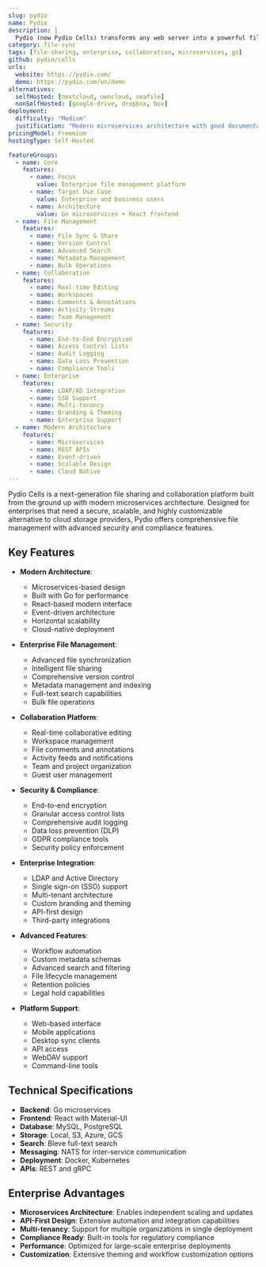 ```yaml
---
slug: pydio
name: Pydio
description: |
  Pydio (now Pydio Cells) transforms any web server into a powerful file management system and an alternative to mainstream cloud storage providers. It offers enterprise-grade security, collaboration features, and extensive customization options.
category: file-sync
tags: [file-sharing, enterprise, collaboration, microservices, go]
github: pydio/cells
urls:
  website: https://pydio.com/
  demo: https://pydio.com/en/demo
alternatives:
  selfHosted: [nextcloud, owncloud, seafile]
  nonSelfHosted: [google-drive, dropbox, box]
deployment:
  difficulty: "Medium"
  justification: "Modern microservices architecture with good documentation, but requires understanding of distributed systems and proper configuration."
pricingModel: Freemium
hostingType: Self-Hosted

featureGroups:
  - name: Core
    features:
      - name: Focus
        value: Enterprise file management platform
      - name: Target Use Case
        value: Enterprise and business users
      - name: Architecture
        value: Go microservices + React frontend
  - name: File Management
    features:
      - name: File Sync & Share
      - name: Version Control
      - name: Advanced Search
      - name: Metadata Management
      - name: Bulk Operations
  - name: Collaboration
    features:
      - name: Real-time Editing
      - name: Workspaces
      - name: Comments & Annotations
      - name: Activity Streams
      - name: Team Management
  - name: Security
    features:
      - name: End-to-End Encryption
      - name: Access Control Lists
      - name: Audit Logging
      - name: Data Loss Prevention
      - name: Compliance Tools
  - name: Enterprise
    features:
      - name: LDAP/AD Integration
      - name: SSO Support
      - name: Multi-tenancy
      - name: Branding & Theming
      - name: Enterprise Support
  - name: Modern Architecture
    features:
      - name: Microservices
      - name: REST APIs
      - name: Event-driven
      - name: Scalable Design
      - name: Cloud Native
---
```


Pydio Cells is a next-generation file sharing and collaboration platform built from the ground up with modern microservices architecture. Designed for enterprises that need a secure, scalable, and highly customizable alternative to cloud storage providers, Pydio offers comprehensive file management with advanced security and compliance features.

## Key Features

- **Modern Architecture**:

  - Microservices-based design
  - Built with Go for performance
  - React-based modern interface
  - Event-driven architecture
  - Horizontal scalability
  - Cloud-native deployment

- **Enterprise File Management**:

  - Advanced file synchronization
  - Intelligent file sharing
  - Comprehensive version control
  - Metadata management and indexing
  - Full-text search capabilities
  - Bulk file operations

- **Collaboration Platform**:

  - Real-time collaborative editing
  - Workspace management
  - File comments and annotations
  - Activity feeds and notifications
  - Team and project organization
  - Guest user management

- **Security & Compliance**:

  - End-to-end encryption
  - Granular access control lists
  - Comprehensive audit logging
  - Data loss prevention (DLP)
  - GDPR compliance tools
  - Security policy enforcement

- **Enterprise Integration**:

  - LDAP and Active Directory
  - Single sign-on (SSO) support
  - Multi-tenant architecture
  - Custom branding and theming
  - API-first design
  - Third-party integrations

- **Advanced Features**:

  - Workflow automation
  - Custom metadata schemas
  - Advanced search and filtering
  - File lifecycle management
  - Retention policies
  - Legal hold capabilities

- **Platform Support**:
  - Web-based interface
  - Mobile applications
  - Desktop sync clients
  - API access
  - WebDAV support
  - Command-line tools

## Technical Specifications

- **Backend**: Go microservices
- **Frontend**: React with Material-UI
- **Database**: MySQL, PostgreSQL
- **Storage**: Local, S3, Azure, GCS
- **Search**: Bleve full-text search
- **Messaging**: NATS for inter-service communication
- **Deployment**: Docker, Kubernetes
- **APIs**: REST and gRPC

## Enterprise Advantages

- **Microservices Architecture**: Enables independent scaling and updates
- **API-First Design**: Extensive automation and integration capabilities
- **Multi-tenancy**: Support for multiple organizations in single deployment
- **Compliance Ready**: Built-in tools for regulatory compliance
- **Performance**: Optimized for large-scale enterprise deployments
- **Customization**: Extensive theming and workflow customization options
